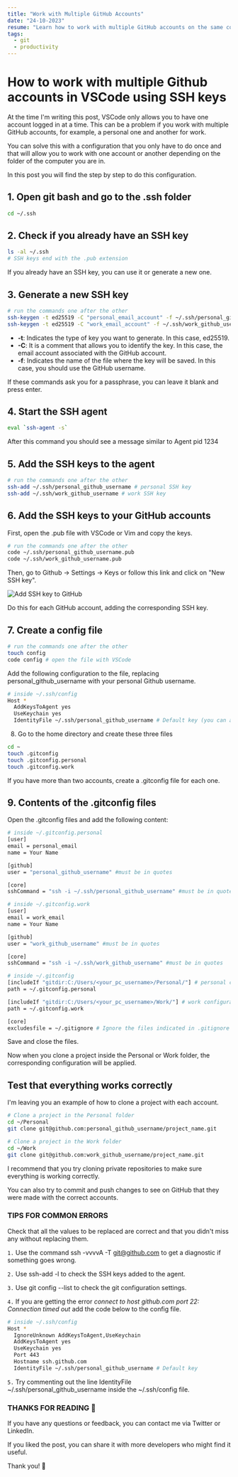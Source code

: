 ```yaml
---
title: "Work with Multiple GitHub Accounts"
date: "24-10-2023"
resume: "Learn how to work with multiple GitHub accounts on the same computer in an agile way."
tags:
  - git
  - productivity
---
```


# How to work with multiple Github accounts in VSCode using SSH keys

At the time I'm writing this post, VSCode only allows you to have one account logged in at a time. This can be a problem if you work with multiple GitHub accounts, for example, a personal one and another for work.

You can solve this with a configuration that you only have to do once and that will allow you to work with one account or another depending on the folder of the computer you are in.

In this post you will find the step by step to do this configuration.

## 1. Open git bash and go to the .ssh folder
```bash
cd ~/.ssh
```

## 2. Check if you already have an SSH key
```bash
ls -al ~/.ssh
# SSH keys end with the .pub extension
```
If you already have an SSH key, you can use it or generate a new one.

## 3. Generate a new SSH key
```bash
# run the commands one after the other
ssh-keygen -t ed25519 -C "personal_email_account" -f ~/.ssh/personal_github_username
ssh-keygen -t ed25519 -C "work_email_account" -f ~/.ssh/work_github_username
```

- **-t**: Indicates the type of key you want to generate. In this case, ed25519.
- **-C**: It is a comment that allows you to identify the key. In this case, the email account associated with the GitHub account.
- **-f**: Indicates the name of the file where the key will be saved. In this case, you should use the GitHub username.

If these commands ask you for a <Inline>passphrase</Inline>, you can leave it blank and press enter.

## 4. Start the SSH agent

```bash
eval `ssh-agent -s`
```

After this command you should see a message similar to <Inline>Agent pid 1234</Inline>

## 5. Add the SSH keys to the agent
```bash
# run the commands one after the other
ssh-add ~/.ssh/personal_github_username # personal SSH key
ssh-add ~/.ssh/work_github_username # work SSH key
```

## 6. Add the SSH keys to your GitHub accounts

First, open the .pub file with VSCode or Vim and copy the keys.

```bash
# run the commands one after the other
code ~/.ssh/personal_github_username.pub
code ~/.ssh/work_github_username.pub
```

Then, go to <Inline>Github → Settings → Keys</Inline> or follow <Link href="https://github.com/settings/keys">this link</Link> and click on "New SSH key".

<Image src="/images/github-addkey.png" alt="Add SSH key to GitHub" />

Do this for each GitHub account, adding the corresponding SSH key.

## 7. Create a <Inline>config</Inline> file

```bash
# run the commands one after the other
touch config
code config # open the file with VSCode
```

Add the following configuration to the file, replacing <Inline>personal_github_username</Inline> with your personal Github username.

```bash
# inside ~/.ssh/config
Host *
  AddKeysToAgent yes
  UseKeychain yes
  IdentityFile ~/.ssh/personal_github_username # Default key (you can also use the work key if you prefer)
```

8. Go to the home directory and create these three files

```bash
cd ~
touch .gitconfig
touch .gitconfig.personal
touch .gitconfig.work
```

If you have more than two accounts, create a .gitconfig file for each one.

## 9. Contents of the .gitconfig files

Open the .gitconfig files and add the following content:

```bash
# inside ~/.gitconfig.personal
[user]
email = personal_email
name = Your Name

[github]
user = "personal_github_username" #must be in quotes

[core]
sshCommand = "ssh -i ~/.ssh/personal_github_username" #must be in quotes
```

```bash
# inside ~/.gitconfig.work
[user]
email = work_email
name = Your Name

[github]
user = "work_github_username" #must be in quotes

[core]
sshCommand = "ssh -i ~/.ssh/work_github_username" #must be in quotes
```

```bash
# inside ~/.gitconfig
[includeIf "gitdir:C:/Users/<your_pc_username>/Personal/"] # personal configuration for all projects in Personal/
path = ~/.gitconfig.personal

[includeIf "gitdir:C:/Users/<your_pc_username>/Work/"] # work configuration for all projects in Work/
path = ~/.gitconfig.work

[core]
excludesfile = ~/.gitignore # Ignore the files indicated in .gitignore
```

Save and close the files.

Now when you clone a project inside the <Inline>Personal</Inline> or <Inline>Work</Inline> folder, the corresponding configuration will be applied.

## Test that everything works correctly

I'm leaving you an example of how to clone a project with each account.

```bash
# Clone a project in the Personal folder
cd ~/Personal
git clone git@github.com:personal_github_username/project_name.git

# Clone a project in the Work folder
cd ~/Work
git clone git@github.com:work_github_username/project_name.git
```

I recommend that you try cloning private repositories to make sure everything is working correctly.

You can also try to commit and push changes to see on GitHub that they were made with the correct accounts.

### TIPS FOR COMMON ERRORS

Check that all the values to be replaced are correct and that you didn't miss any without replacing them.

`1.` Use the command <Inline>ssh -vvvvA -T git@github.com</Inline> to get a diagnostic if something goes wrong.

`2.` Use <Inline>ssh-add -l</Inline> to check the SSH keys added to the agent.

`3.` Use <Inline>git config --list</Inline> to check the git configuration settings.

`4.` If you are getting the error *connect to host github.com port 22: Connection timed out* add the code below to the config file.

```bash
# inside ~/.ssh/config
Host *
  IgnoreUnknown AddKeysToAgent,UseKeychain
  AddKeysToAgent yes
  UseKeychain yes
  Port 443
  Hostname ssh.github.com
  IdentityFile ~/.ssh/personal_github_username # Default key
```

`5.` Try commenting out the line <Inline>IdentityFile ~/.ssh/personal_github_username</Inline> inside the ~/.ssh/config file.

### THANKS FOR READING 🥳

If you have any questions or feedback, you can contact me via <Link href="https://twitter.com/noeldev_">Twitter</Link> or <Link href="https://www.linkedin.com/in/nlopezmo/">LinkedIn</Link>.

If you liked the post, you can share it with more developers who might find it useful. 

Thank you! 🙌